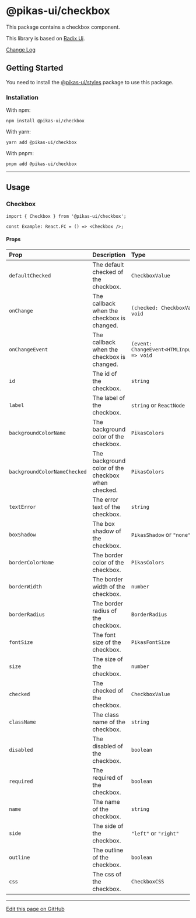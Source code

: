 

<NextSeo title="Checkbox" />

# @pikas-ui/checkbox

This package contains a checkbox component.

This library is based on [Radix Ui](https://www.radix-ui.com/).

<a href="https://github.com/Achaak/pikas/blob/main/packages/ui/checkbox/CHANGELOG.md">
  Change Log
</a>

## Getting Started

You need to install the <a href={stylesLink}>@pikas-ui/styles</a> package to use this package.

### Installation

With npm:

```
npm install @pikas-ui/checkbox
```

With yarn:

```
yarn add @pikas-ui/checkbox
```

With pnpm:

```
pnpm add @pikas-ui/checkbox
```

---

## Usage

### Checkbox

<CheckboxExample />

```tsx
import { Checkbox } from '@pikas-ui/checkbox';

const Example: React.FC = () => <Checkbox />;
```

#### Props

| Prop                         | Description                                        | Type                                             | Default          |
| :--------------------------- | :------------------------------------------------- | :----------------------------------------------- | :--------------- |
| `defaultChecked`             | The default checked of the checkbox.               | `CheckboxValue`                                  | `false`          |
| `onChange`                   | The callback when the checkbox is changed.         | `(checked: CheckboxValue') => void`              | -                |
| `onChangeEvent`              | The callback when the checkbox is changed.         | `(event: ChangeEvent<HTMLInputElement>) => void` | -                |
| `id`                         | The id of the checkbox.                            | `string`                                         | -                |
| `label`                      | The label of the checkbox.                         | `string` or `ReactNode`                          | -                |
| `backgroundColorName`        | The background color of the checkbox.              | `PikasColors`                                    | `"WHITE_FIX"`    |
| `backgroundColorNameChecked` | The background color of the checkbox when checked. | `PikasColors`                                    | `"PRIMARY"`      |
| `textError`                  | The error text of the checkbox.                    | `string`                                         | -                |
| `boxShadow`                  | The box shadow of the checkbox.                    | `PikasShadow` or `"none"`                        | `"DIMINUTION_1"` |
| `borderColorName`            | The border color of the checkbox.                  | `PikasColors`                                    | -                |
| `borderWidth`                | The border width of the checkbox.                  | `number`                                         | `0`              |
| `borderRadius`               | The border radius of the checkbox.                 | `BorderRadius`                                   | `"md"`           |
| `fontSize`                   | The font size of the checkbox.                     | `PikasFontSize`                                  | `"EM-MEDIUM"`    |
| `size`                       | The size of the checkbox.                          | `number`                                         | `24`             |
| `checked`                    | The checked of the checkbox.                       | `CheckboxValue`                                  | -                |
| `className`                  | The class name of the checkbox.                    | `string`                                         | -                |
| `disabled`                   | The disabled of the checkbox.                      | `boolean`                                        | `false`          |
| `required`                   | The required of the checkbox.                      | `boolean`                                        | `false`          |
| `name`                       | The name of the checkbox.                          | `string`                                         | -                |
| `side`                       | The side of the checkbox.                          | `"left"` or `"right"`                            | `"right"`        |
| `outline`                    | The outline of the checkbox.                       | `boolean`                                        | `true`           |
| `css`                        | The css of the checkbox.                           | `CheckboxCSS`                                    | -                |

---

[Edit this page on GitHub](https://github.com/Achaak/pikas/blob/main/apps/docs-ui/pages/components/checkbox.mdx)
